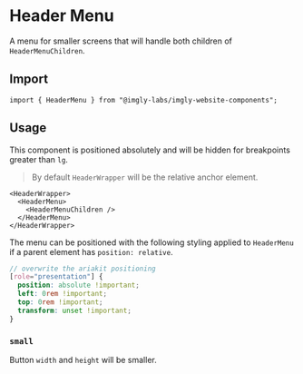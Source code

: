 

<Meta of={HeaderMenuStories} />

# Header Menu

A menu for smaller screens that will handle both children of `HeaderMenuChildren`.

<Story of={HeaderMenuStories.Default} />

## Import

```tsx
import { HeaderMenu } from "@imgly-labs/imgly-website-components";
```

## Usage

This component is positioned absolutely and will be hidden for breakpoints greater than `lg`.

> By default `HeaderWrapper` will be the relative anchor element.

```tsx
<HeaderWrapper>
  <HeaderMenu>
    <HeaderMenuChildren />
  </HeaderMenu>
</HeaderWrapper>
```

The menu can be positioned with the following styling applied to `HeaderMenu` if a parent element has `position: relative`.

```scss
// overwrite the ariakit positioning
[role="presentation"] {
  position: absolute !important;
  left: 0rem !important;
  top: 0rem !important;
  transform: unset !important;
}
```

### `small`

Button `width` and `height` will be smaller.

<Story of={HeaderMenuStories.Small} />
